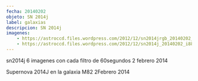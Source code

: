 ```yaml
---
fecha: 20140202
objeto: SN 2014j
label: galaxias
descripcion: SN 2014j
imagenes:
	- https://astroccd.files.wordpress.com/2012/12/sn2014jrgb_20140202_i88.jpg
	- https://astroccd.files.wordpress.com/2012/12/sn2014j_20140202_i88.jpg
---
```


<Imagen src="https://astroccd.files.wordpress.com/2012/12/sn2014jrgb_20140202_i88.jpg" />

sn2014j 6 imagenes con cada filtro de 60segundos 2 febrero 2014
<Imagen src="https://astroccd.files.wordpress.com/2012/12/sn2014j_20140202_i88.jpg" />

Supernova 2014J en la galaxia M82 2Febrero 2014